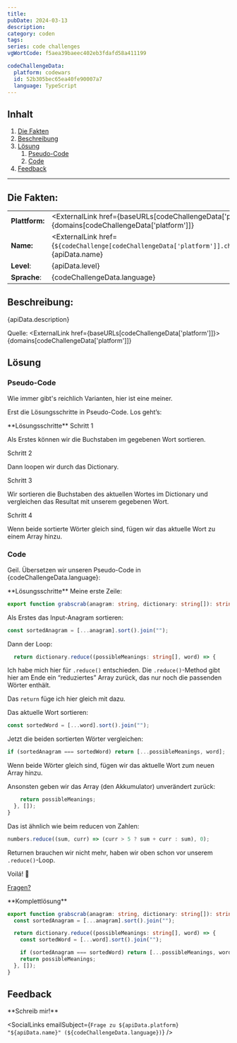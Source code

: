```yaml
---
title:
pubDate: 2024-03-13
description:
category: coden
tags:
series: code challenges
vgWortCode: f5aea39baeec402eb3fdafd58a411199

codeChallengeData:
  platform: codewars
  id: 52b305bec65ea40fe90007a7
  language: TypeScript
---
```


## Inhalt

1. [Die Fakten](#)
1. [Beschreibung](#)
1. [Lösung](#)
   1. [Pseudo-Code](#)
   1. [Code](#)
1. [Feedback](#)

---

## Die Fakten:

|                |                                                                                                                                            |
| -------------- | ------------------------------------------------------------------------------------------------------------------------------------------ |
| **Plattform:** | <ExternalLink href={baseURLs[codeChallengeData['platform']]}>{domains[codeChallengeData['platform']]}</ExternalLink>                       |
| **Name:**      | <ExternalLink href={`${codeChallenge[codeChallengeData['platform']].challenge.url}/${codeChallengeData.id}`}>{apiData.name}</ExternalLink> |
| **Level**:     | {apiData.level}                                                                                                                            |
| **Sprache**:   | {codeChallengeData.language}                                                                                                               |

## Beschreibung:

<FetchedMarkdown>{apiData.description}</FetchedMarkdown>

Quelle: <ExternalLink href={baseURLs[codeChallengeData['platform']]}>{domains[codeChallengeData['platform']]}</ExternalLink>

## Lösung

### Pseudo-Code

Wie immer gibt's reichlich Varianten, hier ist eine meiner.

Erst die Lösungsschritte in Pseudo-Code. Los geht’s:

<Accordion>
**Lösungsschritte**

<Accordion>
Schritt 1

Als Erstes können wir die Buchstaben im gegebenen Wort sortieren.

</Accordion>
<Accordion>
Schritt 2

Dann loopen wir durch das Dictionary.

</Accordion>
<Accordion>
Schritt 3

Wir sortieren die Buchstaben des aktuellen Wortes im Dictionary und vergleichen das Resultat mit unserem gegebenen Wort.

</Accordion>
<Accordion>
Schritt 4

Wenn beide sortierte Wörter gleich sind, fügen wir das aktuelle Wort zu einem Array hinzu.

</Accordion>
</Accordion>

### Code

Geil. Übersetzen wir unseren Pseudo-Code in {codeChallengeData.language}:

<Accordion>
**Lösungsschritte**

<Accordion>
Meine erste Zeile:

```ts
export function grabscrab(anagram: string, dictionary: string[]): string[] {
```

</Accordion>
<Accordion>

Als Erstes das Input-Anagram sortieren:

```ts
const sortedAnagram = [...anagram].sort().join("");
```

</Accordion>
<Accordion>

Dann der Loop:

```ts
  return dictionary.reduce((possibleMeanings: string[], word) => {
```

Ich habe mich hier für <ExternalLink href={docs.array.reduce}>`.reduce()`</ExternalLink> entschieden. Die <ExternalLink href={docs.array.reduce}>`.reduce()`</ExternalLink>-Method gibt hier am Ende ein “reduziertes” Array zurück, das nur noch die passenden Wörter enthält.

Das `return` füge ich hier gleich mit dazu.

</Accordion>
<Accordion>

Das aktuelle Wort sortieren:

```ts
const sortedWord = [...word].sort().join("");
```

</Accordion>
<Accordion>

Jetzt die beiden sortierten Wörter vergleichen:

```ts
if (sortedAnagram === sortedWord) return [...possibleMeanings, word];
```

Wenn beide Wörter gleich sind, fügen wir das aktuelle Wort zum neuen Array hinzu.

</Accordion>
<Accordion>

Ansonsten geben wir das Array (den Akkumulator) unverändert zurück:

```ts
    return possibleMeanings;
  }, []);
}
```

Das ist ähnlich wie beim reducen von Zahlen:

```ts
numbers.reduce((sum, curr) => (curr > 5 ? sum + curr : sum), 0);
```

Returnen brauchen wir nicht mehr, haben wir oben schon vor unserem <ExternalLink href={docs.array.reduce}>`.reduce()`</ExternalLink>-Loop.

</Accordion>
<Accordion>

Voilá! 💪

[Fragen?](#feedback)

</Accordion>
</Accordion>

<Accordion>
**Komplettlösung**

```ts
export function grabscrab(anagram: string, dictionary: string[]): string[] {
  const sortedAnagram = [...anagram].sort().join("");

  return dictionary.reduce((possibleMeanings: string[], word) => {
    const sortedWord = [...word].sort().join("");

    if (sortedAnagram === sortedWord) return [...possibleMeanings, word];
    return possibleMeanings;
  }, []);
}
```

</Accordion>

## Feedback

<Accordion>
**Schreib mir!**

<SocialLinks
  emailSubject={`Frage zu ${apiData.platform} "${apiData.name}" (${codeChallengeData.language})`}
/>

</Accordion>
